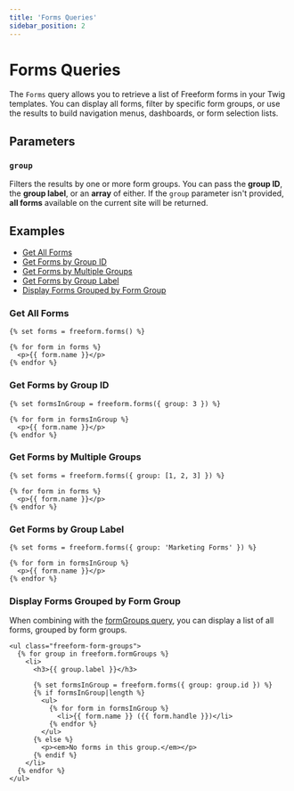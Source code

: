 ```yaml
---
title: 'Forms Queries'
sidebar_position: 2
---
```



# Forms Queries<Badge type="feature" text="Improved in 5.13+" />

The `Forms` query allows you to retrieve a list of Freeform forms in your Twig templates. You can display all forms, filter by specific form groups, or use the results to build navigation menus, dashboards, or form selection lists.

## Parameters

### `group`<Badge type="feature" text="New in 5.13+" />

Filters the results by one or more form groups. You can pass the **group ID**, the **group label**, or an **array** of either. If the `group` parameter isn't provided, **all forms** available on the current site will be returned.

## Examples

- [Get All Forms](#get-all-forms)
- [Get Forms by Group ID](#get-forms-by-group-id)
- [Get Forms by Multiple Groups](#get-forms-by-multiple-groups)
- [Get Forms by Group Label](#get-forms-by-group-label)
- [Display Forms Grouped by Form Group](#display-forms-grouped-by-form-group)

### Get All Forms

```twig
{% set forms = freeform.forms() %}

{% for form in forms %}
  <p>{{ form.name }}</p>
{% endfor %}
```

### Get Forms by Group ID<Badge type="feature" text="New in 5.13+" />

```twig
{% set formsInGroup = freeform.forms({ group: 3 }) %}

{% for form in formsInGroup %}
  <p>{{ form.name }}</p>
{% endfor %}
```

### Get Forms by Multiple Groups<Badge type="feature" text="New in 5.13+" />

```twig
{% set forms = freeform.forms({ group: [1, 2, 3] }) %}

{% for form in forms %}
  <p>{{ form.name }}</p>
{% endfor %}
```

### Get Forms by Group Label<Badge type="feature" text="New in 5.13+" />

```twig
{% set forms = freeform.forms({ group: 'Marketing Forms' }) %}

{% for form in formsInGroup %}
  <p>{{ form.name }}</p>
{% endfor %}
```

### Display Forms Grouped by Form Group<Badge type="feature" text="New in 5.13+" />

When combining with the [formGroups query](../queries/form-groups.mdx), you can display a list of all forms, grouped by form groups.

```twig
<ul class="freeform-form-groups">
  {% for group in freeform.formGroups %}
    <li>
      <h3>{{ group.label }}</h3>

      {% set formsInGroup = freeform.forms({ group: group.id }) %}
      {% if formsInGroup|length %}
        <ul>
          {% for form in formsInGroup %}
            <li>{{ form.name }} ({{ form.handle }})</li>
          {% endfor %}
        </ul>
      {% else %}
        <p><em>No forms in this group.</em></p>
      {% endif %}
    </li>
  {% endfor %}
</ul>
```